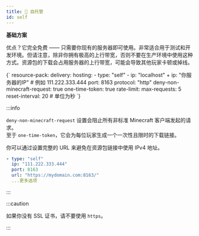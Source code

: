 ```yaml
---
title: 🛜 自托管
id: self
---
```



<Highlight color="#1877F2">**基础方案**</Highlight>

优点？它完全免费 —— 只需要你现有的服务器即可使用。非常适合用于测试和开发环境。但请注意，除非你拥有极高的上行带宽，否则不要在生产环境中使用这种方式。资源包的下载会占用服务器的上行带宽，可能会导致其他玩家卡顿或掉线。

<DiffViewer>
{`
resource-pack:
    delivery:
      hosting:
        - type: "self"
-       ip: "localhost"
+       ip: "你服务器的IP" # 例如 111.222.333.444
          port: 8163
          protocol: "http"
          deny-non-minecraft-request: true
          one-time-token: true
          rate-limit:
            max-requests: 5
            reset-interval: 20 # 单位为秒
`}
</DiffViewer>

:::info

`deny-non-minecraft-request` 设置会阻止所有非标准 Minecraft 客户端发起的请求。 \
至于 `one-time-token`，它会为每位玩家生成一个一次性且限时的下载链接。

你可以通过设置完整的 URL 来避免在资源包链接中使用 IPv4 地址。
```yaml
- type: "self"
  ip: "111.222.333.444"
  port: 8163
  url: "https://mydomain.com:8163/"
  ...更多选项
```

:::

:::caution

如果你没有 SSL 证书，请不要使用 `https`。

:::